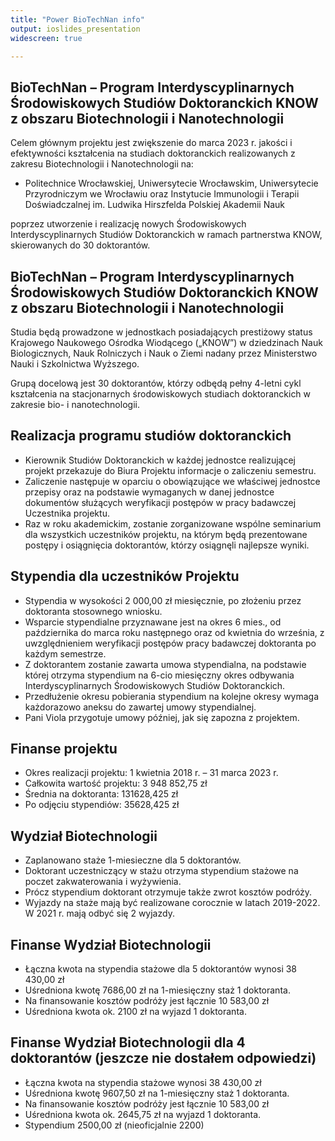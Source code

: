 ```yaml
---
title: "Power BioTechNan info"
output: ioslides_presentation
widescreen: true

---
```


## BioTechNan – Program Interdyscyplinarnych Środowiskowych Studiów Doktoranckich KNOW z obszaru Biotechnologii i Nanotechnologii

Celem głównym projektu jest zwiększenie do marca 2023 r. jakości i efektywności kształcenia na studiach doktoranckich realizowanych z zakresu Biotechnologii i Nanotechnologii na:

- Politechnice Wrocławskiej, Uniwersytecie Wrocławskim, Uniwersytecie Przyrodniczym we Wrocławiu oraz Instytucie Immunologii i Terapii Doświadczalnej im. Ludwika Hirszfelda Polskiej Akademii Nauk

poprzez utworzenie i realizację nowych Środowiskowych Interdyscyplinarnych Studiów Doktoranckich w ramach partnerstwa KNOW, skierowanych do 30 doktorantów.

## BioTechNan – Program Interdyscyplinarnych Środowiskowych Studiów Doktoranckich KNOW z obszaru Biotechnologii i Nanotechnologii

Studia będą prowadzone w jednostkach posiadających prestiżowy status Krajowego Naukowego Ośrodka Wiodącego („KNOW”) w dziedzinach Nauk Biologicznych, Nauk Rolniczych i Nauk o Ziemi nadany przez Ministerstwo Nauki i Szkolnictwa Wyższego.

Grupą docelową jest 30 doktorantów, którzy odbędą pełny 4-letni cykl kształcenia na stacjonarnych środowiskowych studiach doktoranckich w zakresie bio- i nanotechnologii.

##  Realizacja programu studiów doktoranckich

- Kierownik Studiów Doktoranckich w każdej jednostce realizującej projekt przekazuje do Biura Projektu informacje o zaliczeniu semestru. 
- Zaliczenie następuje w oparciu o obowiązujące we właściwej jednostce przepisy oraz na podstawie wymaganych w danej jednostce dokumentów służących weryfikacji postępów w pracy badawczej Uczestnika projektu.
- Raz w roku akademickim, zostanie zorganizowane wspólne seminarium dla wszystkich uczestników projektu, na którym będą prezentowane postępy i osiągnięcia doktorantów, którzy osiągnęli najlepsze wyniki.


##  Stypendia dla uczestników Projektu

- Stypendia w wysokości 2 000,00 zł miesięcznie, po złożeniu przez doktoranta stosownego wniosku.
- Wsparcie stypendialne przyznawane jest na okres 6 mies., od października do marca roku następnego oraz od kwietnia do września, z uwzględnieniem weryfikacji postępów pracy badawczej doktoranta po każdym semestrze.
- Z doktorantem zostanie zawarta umowa stypendialna, na podstawie której otrzyma stypendium na 6-cio miesięczny okres odbywania
Interdyscyplinarnych Środowiskowych Studiów Doktoranckich. 
- Przedłużenie okresu pobierania stypendium na kolejne okresy wymaga każdorazowo aneksu do zawartej umowy stypendialnej. 
- Pani Viola przygotuje umowy później, jak się zapozna z projektem.

##  Finanse projektu

- Okres realizacji projektu: 1 kwietnia 2018 r. – 31 marca 2023 r.
- Całkowita wartość projektu: 3 948 852,75 zł
- Średnia na doktoranta: 131628,425 zł
- Po odjęciu stypendiów: 35628,425 zł

##  Wydział Biotechnologii

- Zaplanowano staże 1-miesieczne dla 5 doktorantów.
- Doktorant uczestniczący w stażu otrzyma stypendium stażowe na poczet zakwaterowania i wyżywienia.
- Prócz stypendium doktorant otrzymuje także zwrot kosztów podróży.
- Wyjazdy na staże mają być realizowane corocznie w latach 2019-2022. W 2021 r. mają odbyć się 2 wyjazdy.

##  Finanse Wydział Biotechnologii

- Łączna kwota na stypendia stażowe dla 5 doktorantów wynosi 38 430,00 zł
- Uśredniona kwotę 7686,00 zł na 1-miesięczny staż 1 doktoranta.
- Na finansowanie kosztów podróży jest łącznie 10 583,00 zł
- Uśredniona kwota ok. 2100 zł na wyjazd 1 doktoranta.

##  Finanse Wydział Biotechnologii dla 4 doktorantów (jeszcze nie dostałem odpowiedzi)

- Łączna kwota na stypendia stażowe wynosi 38 430,00 zł
- Uśredniona kwotę 9607,50 zł na 1-miesięczny staż 1 doktoranta.
- Na finansowanie kosztów podróży jest łącznie 10 583,00 zł
- Uśredniona kwota ok. 2645,75 zł na wyjazd 1 doktoranta.
- Stypendium 2500,00 zł (nieoficjalnie 2200)
